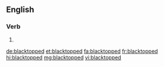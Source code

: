 ==English==

===Verb===
{{head|en|verb form}}

# {{en-past of|blacktop}}

[[de:blacktopped]]
[[et:blacktopped]]
[[fa:blacktopped]]
[[fr:blacktopped]]
[[hi:blacktopped]]
[[mg:blacktopped]]
[[vi:blacktopped]]